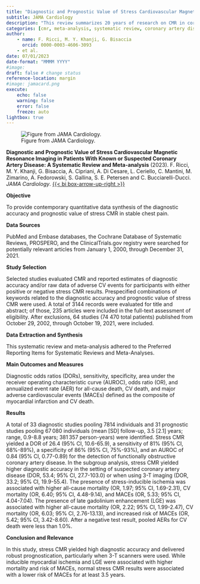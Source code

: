 ```yaml
---
title: "Diagnostic and Prognostic Value of Stress Cardiovascular Magnetic Resonance Imaging in Patients With Known or Suspected Coronary Artery Disease"
subtitle: JAMA Cardiology
description: "This review summarizes 20 years of research on CMR in coronary artery disease."
categories: [cmr, meta-analysis, systematic review, coronary artery disease]
author: 
    - name: F. Ricci, M. Y. Khanji, G. Bisaccia
      orcid: 0000-0003-4606-3093
    - et al.
date: 07/01/2023
date-format: "MMMM YYYY"
#image: 
draft: false # change status
reference-location: margin
#image: jamacard.png
execute:
    echo: false
    warning: false
    error: false
    freeze: auto
lightbox: true
---
```

![Figure from JAMA Cardiology.](jamacard.png)

::: {.column-margin}
**Diagnostic and Prognostic Value of Stress Cardiovascular Magnetic Resonance Imaging in Patients With Known or Suspected Coronary Artery Disease: A Systematic Review and Meta-analysis** (2023). F. Ricci, M. Y. Khanji, G. Bisaccia, A. Cipriani, A. Di Cesare, L. Ceriello, C. Mantini, M. Zimarino, A. Fedorowski, S. Gallina, S. E. Petersen and C. Bucciarelli-Ducci. *JAMA Cardiology*. [{{< bi box-arrow-up-right >}}](https://doi.org/10.1001/jamacardio.2023.1290)
:::

**Objective**  

To provide contemporary quantitative data synthesis of the diagnostic accuracy and prognostic value of stress CMR in stable chest pain.

**Data Sources**  

PubMed and Embase databases, the Cochrane Database of Systematic Reviews, PROSPERO, and the ClinicalTrials.gov registry were searched for potentially relevant articles from January 1, 2000, through December 31, 2021.

**Study Selection**  

Selected studies evaluated CMR and reported estimates of diagnostic accuracy and/or raw data of adverse CV events for participants with either positive or negative stress CMR results. Prespecified combinations of keywords related to the diagnostic accuracy and prognostic value of stress CMR were used. A total of 3144 records were evaluated for title and abstract; of those, 235 articles were included in the full-text assessment of eligibility. After exclusions, 64 studies (74 470 total patients) published from October 29, 2002, through October 19, 2021, were included.

**Data Extraction and Synthesis**  

This systematic review and meta-analysis adhered to the Preferred Reporting Items for Systematic Reviews and Meta-Analyses.

**Main Outcomes and Measures**  

Diagnostic odds ratios (DORs), sensitivity, specificity, area under the receiver operating characteristic curve (AUROC), odds ratio (OR), and annualized event rate (AER) for all-cause death, CV death, and major adverse cardiovascular events (MACEs) defined as the composite of myocardial infarction and CV death.

**Results**  

A total of 33 diagnostic studies pooling 7814 individuals and 31 prognostic studies pooling 67 080 individuals (mean [SD] follow-up, 3.5 [2.1] years; range, 0.9-8.8 years; 381 357 person-years) were identified. Stress CMR yielded a DOR of 26.4 (95% CI, 10.6-65.9), a sensitivity of 81% (95% CI, 68%-89%), a specificity of 86% (95% CI, 75%-93%), and an AUROC of 0.84 (95% CI, 0.77-0.89) for the detection of functionally obstructive coronary artery disease. In the subgroup analysis, stress CMR yielded higher diagnostic accuracy in the setting of suspected coronary artery disease (DOR, 53.4; 95% CI, 27.7-103.0) or when using 3-T imaging (DOR, 33.2; 95% CI, 19.9-55.4). The presence of stress-inducible ischemia was associated with higher all-cause mortality (OR, 1.97; 95% CI, 1.69-2.31), CV mortality (OR, 6.40; 95% CI, 4.48-9.14), and MACEs (OR, 5.33; 95% CI, 4.04-7.04). The presence of late gadolinium enhancement (LGE) was associated with higher all-cause mortality (OR, 2.22; 95% CI, 1.99-2.47), CV mortality (OR, 6.03; 95% CI, 2.76-13.13), and increased risk of MACEs (OR, 5.42; 95% CI, 3.42-8.60). After a negative test result, pooled AERs for CV death were less than 1.0%.

**Conclusion and Relevance**  

In this study, stress CMR yielded high diagnostic accuracy and delivered robust prognostication, particularly when 3-T scanners were used. While inducible myocardial ischemia and LGE were associated with higher mortality and risk of MACEs, normal stress CMR results were associated with a lower risk of MACEs for at least 3.5 years.
